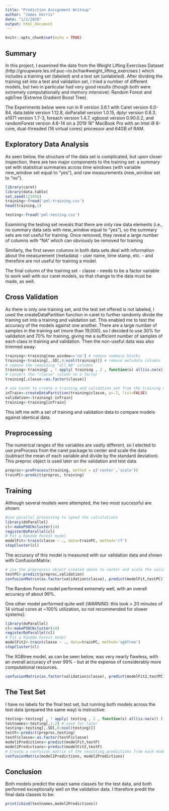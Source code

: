 ```yaml
---
title: "Prediction Assignment Writeup"
author: "James Harris"
date: "1/1/2020"
output: html_document
---
```


```r
knitr::opts_chunk$set(echo = TRUE)
```

## Summary

In this project, I examined the data from the Weight Lifting Exercises Dataset (http://groupware.les.inf.puc-rio.br/har#weight_lifting_exercises ) which includes a training set (labeled) and a test set (unlabeled). After dividing the training set into a test and validation set, I tried a number of different models, but two in particular had very good results (though both were extremely computationally and memory intensive): Random Forest and xgbTree (Extreme Gradient Boost Tree).

The Experiments below were run in R version 3.6.1 with Caret version 6.0-84, data.table version 1.12.8, doParallel version 1.0.15, dplyr version 0.8.3, e1071 version 1.7-3, foreach version 1.4.7, xgboost version 0.90.0.2, and randomForest version 4.6-14 on a 2019 16" MacBook Pro with an Intel i9 8-core, dual-threaded (16 virtual cores) processor and 64GB of RAM.

## Exploratory Data Analysis

As seen below, the structure of the data set is complicated, but upon closer inspection, there are two major components to the training set: a summary set with statistical summaries across time windows (with variable new_window set equal to "yes"), and raw measurements (new_window set to "no").


```r
library(caret)
library(data.table)
set.seed(123456)
training<-fread('pml-training.csv')
head(training,1)
```



```r
testing<-fread('pml-testing.csv')

```
Examining the testing set reveals that there are only raw data elements (i.e., no summary data sets with new_window equal to "yes"), so the summary sets are not useful for training. Once removed, they reveal a large number of columns with "NA" which can obviously be removed for training

Similarly, the first seven columns in both data sets deal with information about the measurement (metadata) - user name, time stamp, etc. - and therefore are not useful for training a model.

The final column of the training set - classe - needs to be a factor variable to work well with our caret models, so that change to the data must be made, as well.

## Cross Validation

As there is only one training set, and the test set offered is not labeled, I used the createDataPartition function in caret to further randomly divide the training set into a training and validation set. This enabled me to test the accuracy of the models against one another. There are a large number of samples in the training set (more than 19,000), so I decided to use 30% for validation and 70% for training, giving me a sufficient number of samples of each class in training and validation. Then the non-useful data was also trimmed away:
```r
training<-training[new_window=='no'] # remove summary blocks
training<-training[,.SD[,8:ncol(training)]] # remove metadata columns
# remove the remaining "all NA" columns
training<-training[ , ! apply( training , 2 , function(x) all(is.na(x)) ), with=FALSE ]
# convert the "classe" column to a factor
training[,classe:=as.factor(classe)]

# use Caret to create a training and validation set from the training data
inTrain<-createDataPartition(training$classe, p=.7, list=FALSE)
validation<-training[-inTrain]
training<-training[inTrain]
```

This left me with a set of training and validation data to compare models against identical data.

## Preprocessing

The numerical ranges of the variables are vastly different, so I elected to use preProcess from the caret package to center and scale the data (subtract the mean of each variable and divide by the standard deviation). This preproc object is used later on the validation and test data.
```r
preproc<-preProcess(training, method = c('center','scale'))
trainPC<-predict(preproc, training)
```

## Training

Although several models were attempted, the two most successful are shown:

```r
#use parallel processing to speed the calculations
library(doParallel)
cl<-makePSOCKcluster(14)
registerDoParallel(cl)
# Fit a Random Forest model
modelFit<-train(classe ~ ., data=trainPC, method='rf')
stopCluster(cl)
```

The accuracy of this model is measured with our validation data and shown with ConfusionMatrix:
```r
# use the preprocess object created above to center and scale the validation data
testPC<-predict(preproc,validation)
confusionMatrix(as.factor(validation$classe), predict(modelFit,testPC))
```

The Random Forest model performed extremely well, with an overall accuracy of about 99%.

One other model performed quite well (*WARNING*: this took > 20 minutes of 14 virtual cores at ~100% utilization, so not recommended for slower systems):
```r
library(doParallel)
cl<-makePSOCKcluster(14)
registerDoParallel(cl)
# Fit a Random Forest model
modelFit2<-train(classe ~ ., data=trainPC, method='xgbTree')
stopCluster(cl)
```

The XGBtree model, as can be seen below, was very nearly flawless, with an overall accuracy of over 99% - but at the expense of considerably more computational resources.
```r
confusionMatrix(as.factor(validation$classe), predict(modelFit2,testPC))
```

## The Test Set

I have no labels for the final test set, but running both models across the test data (prepared the same way) is instructive:

```r
testing<-testing[ , ! apply( testing , 2 , function(x) all(is.na(x)) ), with=FALSE ]
testnames<-testing[,1:2] # save for later
testing<-testing[,.SD[,8:ncol(testing)]]
testF<-predict(preproc,testing)
testF$classe<-as.factor(testF$classe)
model1Predictions<-predict(modelFit,testF)
model2Predictions<-predict(modelFit2,testF)
# Create a confusion matrix of the resulting predictions from each model
confusionMatrix(model1Predictions, model2Predictions)
```

## Conclusion

Both models predict the exact same classes for the test data, and both perfomed exceptionally well on the validation data. I therefore predit the final data classes to be: 
```r
print(cbind(testnames,model2Predictions))
```

